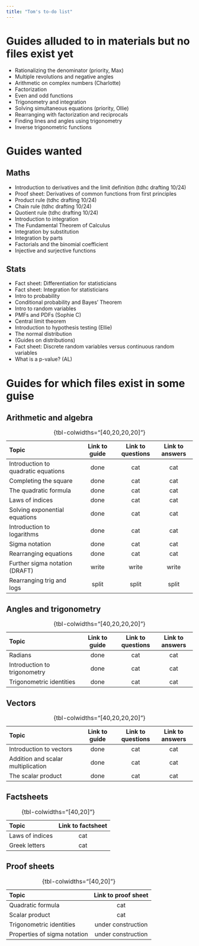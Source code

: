 ```yaml
---
title: "Tom's to-do list"
---
```


# Guides alluded to in materials but no files exist yet {-}

- Rationalizing the denominator (priority, Max)
- Multiple revolutions and negative angles
- Arithmetic on complex numbers (Charlotte)
- Factorization
- Even and odd functions
- Trigonometry and integration 
- Solving simultaneous equations (priority, Ollie)
- Rearranging with factorization and reciprocals
- Finding lines and angles using trigonometry
- Inverse trigonometric functions

# Guides wanted {-}

## Maths {-}

- Introduction to derivatives and the limit definition (tdhc drafting 10/24)
- Proof sheet: Derivatives of common functions from first principles
- Product rule (tdhc drafting 10/24)
- Chain rule (tdhc drafting 10/24)
- Quotient rule (tdhc drafting 10/24)
- Introduction to integration
- The Fundamental Theorem of Calculus
- Integration by substitution
- Integration by parts
- Factorials and the binomial coefficient
- Injective and surjective functions

## Stats {-}

- Fact sheet: Differentiation for statisticians
- Fact sheet: Integration for statisticians
- Intro to probability
- Conditional probability and Bayes' Theorem
- Intro to random variables
- PMFs and PDFs (Sophie C)
- Central limit theorem
- Introduction to hypothesis testing (Ellie)
- The normal distribution
- (Guides on distributions)
- Fact sheet: Discrete random variables versus continuous random variables
- What is a p-value? (AL)

# Guides for which files exist in some guise {-}

## Arithmetic and algebra {-}

| **Topic**                            | Link to guide      | Link to questions  | Link to answers    |
|:-------------------------------------|:------------------:|:------------------:|:------------------:|
| Introduction to quadratic equations  | done | cat | cat |
| Completing the square                | done | cat | cat |
| The quadratic formula                | done | cat | cat |
| Laws of indices                      | done | cat | cat |
| Solving exponential equations        | done | cat | cat |
| Introduction to logarithms           | done | cat | cat |
| Sigma notation                       | done | cat | cat |
| Rearranging equations                | done | cat | cat |
| Further sigma notation (DRAFT)       | write | write | write |
| Rearranging trig and logs            | split | split | split |

: {tbl-colwidths="[40,20,20,20]"}

## Angles and trigonometry {-}

| **Topic**                            | Link to guide      | Link to questions  | Link to answers    |
|:-------------------------------------|:------------------:|:------------------:|:------------------:|
| Radians                              | done | cat | cat |
| Introduction to trigonometry         | done | cat | cat |
| Trigonometric identities             | done | cat | cat |

: {tbl-colwidths="[40,20,20,20]"}

## Vectors {-}

| **Topic**                            | Link to guide      | Link to questions  | Link to answers    |
|:-------------------------------------|:------------------:|:------------------:|:------------------:|
| Introduction to vectors              | done | cat | cat |
| Addition and scalar multiplication   | done | cat | cat |
| The scalar product                   | done | cat | cat |

: {tbl-colwidths="[40,20,20,20]"}

## Factsheets {-}

| **Topic**                            | Link to factsheet      |
|:-------------------------------------|:----------------------:| 
| Laws of indices                      | cat | 
| Greek letters                        | cat |

: {tbl-colwidths="[40,20]"}

## Proof sheets {-}

| **Topic**                            | Link to proof sheet      |
|:-------------------------------------|:----------------------:| 
| Quadratic formula                    | cat | 
| Scalar product                       | cat |
| Trigonometric identities             | under construction |
| Properties of sigma notation         | under construction |

: {tbl-colwidths="[40,20]"}
